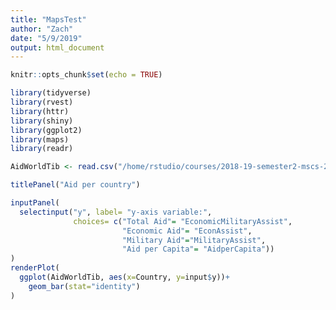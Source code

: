 ```yaml
---
title: "MapsTest"
author: "Zach"
date: "5/9/2019"
output: html_document
---
```


```r
knitr::opts_chunk$set(echo = TRUE)
```

```r
library(tidyverse)
library(rvest)
library(httr)
library(shiny)
library(ggplot2)
library(maps)
library(readr)
```

```r
AidWorldTib <- read.csv("/home/rstudio/courses/2018-19-semester2-mscs-264/Inclass/AidWorldTib.csv")
```

```r
titlePanel("Aid per country")

inputPanel(
  selectinput("y", label= "y-axis variable:",
              choices= c("Total Aid"= "EconomicMilitaryAssist",
                         "Economic Aid"= "EconAssist",
                         "Military Aid"="MilitaryAssist",
                         "Aid per Capita"= "AidperCapita"))
)
renderPlot(
  ggplot(AidWorldTib, aes(x=Country, y=input$y))+
    geom_bar(stat="identity")
)




```

